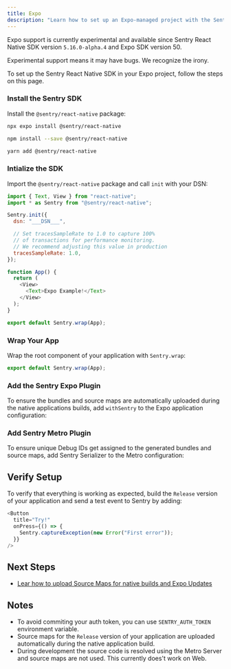 ```yaml
---
title: Expo
description: "Learn how to set up an Expo-managed project with the Sentry React Native SDK."
---
```


<Alert level="info" title="Experimental Support">

Expo support is currently experimental and available since Sentry React Native SDK version `5.16.0-alpha.4` and Expo SDK version 50.

Experimental support means it may have bugs. We recognize the irony.

</Alert>

To set up the Sentry React Native SDK in your Expo project, follow the steps on this page.

### Install the Sentry SDK

Install the `@sentry/react-native` package:

```bash {tabTitle:Expo}
npx expo install @sentry/react-native
```

```bash {tabTitle:npm}
npm install --save @sentry/react-native
```

```bash {tabTitle:Yarn}
yarn add @sentry/react-native
```

### Intialize the SDK

Import the `@sentry/react-native` package and call `init` with your DSN:

```javascript {tabTitle:App.js or app/_layout.js}
import { Text, View } from "react-native";
import * as Sentry from "@sentry/react-native";

Sentry.init({
  dsn: "___DSN___",

  // Set tracesSampleRate to 1.0 to capture 100%
  // of transactions for performance monitoring.
  // We recommend adjusting this value in production
  tracesSampleRate: 1.0,
});

function App() {
  return (
    <View>
      <Text>Expo Example!</Text>
    </View>
  );
}

export default Sentry.wrap(App);
```

### Wrap Your App

Wrap the root component of your application with `Sentry.wrap`:

```javascript {tabTitle:App.js or app/_layout.js}
export default Sentry.wrap(App);
```

### Add the Sentry Expo Plugin

To ensure the bundles and source maps are automatically uploaded during the native applications builds, add `withSentry` to the Expo application configuration:

<Include name="react-native-expo-plugin-code-snippet.mdx" />

### Add Sentry Metro Plugin

To ensure unique Debug IDs get assigned to the generated bundles and source maps, add Sentry Serializer to the Metro configuration:

<Include name="react-native-expo-metro-plugin-code-snippet.mdx" />

## Verify Setup

To verify that everything is working as expected, build the `Release` version of your application and send a test event to Sentry by adding:

```javascript
<Button
  title="Try!"
  onPress={() => {
    Sentry.captureException(new Error("First error"));
  }}
/>
```

## Next Steps

- [Lear how to upload Source Maps for native builds and Expo Updates](/platforms/react-native/sourcemaps/uploading/expo/)

## Notes

- To avoid commiting your auth token, you can use `SENTRY_AUTH_TOKEN` environment variable.
- Source maps for the `Release` version of your application are uploaded automatically during the native application build.
- During development the source code is resolved using the Metro Server and source maps are not used. This currently does't work on Web.
